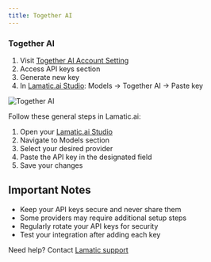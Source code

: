 ```yaml
---
title: Together AI
---
```


[Together AI Account Setting]: https://api.together.ai/settings/profile

[Lamatic.ai Studio]: https://studio.lamatic.ai
[Lamatic support]: https://support.lamatic.ai

### Together AI 
1. Visit [Together AI Account Setting][Together AI Account Setting]
2. Access API keys section
3. Generate new key
4. In [Lamatic.ai Studio]: Models → Together AI → Paste key

![Together AI](./img/togetherai.png)

Follow these general steps in Lamatic.ai:
1. Open your [Lamatic.ai Studio]
2. Navigate to Models section
3. Select your desired provider
4. Paste the API key in the designated field
5. Save your changes

## Important Notes
- Keep your API keys secure and never share them
- Some providers may require additional setup steps
- Regularly rotate your API keys for security
- Test your integration after adding each key


Need help? Contact [Lamatic support]